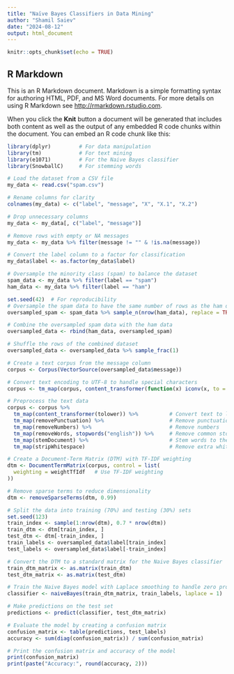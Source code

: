 ```yaml
---
title: "Naïve Bayes Classifiers in Data Mining"
author: "Shamil Saiev"
date: "2024-08-12"
output: html_document
---
```


```r
knitr::opts_chunk$set(echo = TRUE)
```

## R Markdown

This is an R Markdown document. Markdown is a simple formatting syntax for authoring HTML, PDF, and MS Word documents. For more details on using R Markdown see <http://rmarkdown.rstudio.com>.

When you click the **Knit** button a document will be generated that includes both content as well as the output of any embedded R code chunks within the document. You can embed an R code chunk like this:

```r
library(dplyr)         # For data manipulation
library(tm)            # For text mining
library(e1071)         # For the Naive Bayes classifier
library(SnowballC)     # For stemming words

# Load the dataset from a CSV file
my_data <- read.csv("spam.csv")

# Rename columns for clarity
colnames(my_data) <- c("label", "message", "X", "X.1", "X.2")

# Drop unnecessary columns
my_data <- my_data[, c("label", "message")]

# Remove rows with empty or NA messages
my_data <- my_data %>% filter(message != "" & !is.na(message))

# Convert the label column to a factor for classification
my_data$label <- as.factor(my_data$label)

# Oversample the minority class (spam) to balance the dataset
spam_data <- my_data %>% filter(label == "spam")
ham_data <- my_data %>% filter(label == "ham")

set.seed(42)  # For reproducibility
# Oversample the spam data to have the same number of rows as the ham data
oversampled_spam <- spam_data %>% sample_n(nrow(ham_data), replace = TRUE)

# Combine the oversampled spam data with the ham data
oversampled_data <- rbind(ham_data, oversampled_spam)

# Shuffle the rows of the combined dataset
oversampled_data <- oversampled_data %>% sample_frac(1)

# Create a text corpus from the message column
corpus <- Corpus(VectorSource(oversampled_data$message))

# Convert text encoding to UTF-8 to handle special characters
corpus <- tm_map(corpus, content_transformer(function(x) iconv(x, to = "UTF-8", sub = "byte")))

# Preprocess the text data
corpus <- corpus %>%
  tm_map(content_transformer(tolower)) %>%          # Convert text to lowercase
  tm_map(removePunctuation) %>%                     # Remove punctuation
  tm_map(removeNumbers) %>%                         # Remove numbers
  tm_map(removeWords, stopwords("english")) %>%     # Remove common stopwords
  tm_map(stemDocument) %>%                          # Stem words to their root form
  tm_map(stripWhitespace)                           # Remove extra whitespace

# Create a Document-Term Matrix (DTM) with TF-IDF weighting
dtm <- DocumentTermMatrix(corpus, control = list(
  weighting = weightTfIdf   # Use TF-IDF weighting
))

# Remove sparse terms to reduce dimensionality
dtm <- removeSparseTerms(dtm, 0.99)

# Split the data into training (70%) and testing (30%) sets
set.seed(123)
train_index <- sample(1:nrow(dtm), 0.7 * nrow(dtm))
train_dtm <- dtm[train_index, ]
test_dtm <- dtm[-train_index, ]
train_labels <- oversampled_data$label[train_index]
test_labels <- oversampled_data$label[-train_index]

# Convert the DTM to a standard matrix for the Naive Bayes classifier
train_dtm_matrix <- as.matrix(train_dtm)
test_dtm_matrix <- as.matrix(test_dtm)

# Train the Naive Bayes model with Laplace smoothing to handle zero probabilities
classifier <- naiveBayes(train_dtm_matrix, train_labels, laplace = 1)

# Make predictions on the test set
predictions <- predict(classifier, test_dtm_matrix)

# Evaluate the model by creating a confusion matrix
confusion_matrix <- table(predictions, test_labels)
accuracy <- sum(diag(confusion_matrix)) / sum(confusion_matrix)

# Print the confusion matrix and accuracy of the model
print(confusion_matrix)
print(paste("Accuracy:", round(accuracy, 2)))


```
